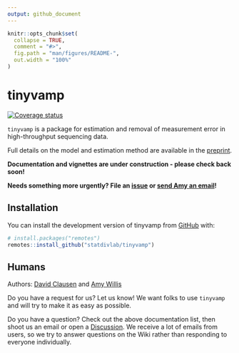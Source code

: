 ```yaml
---
output: github_document
---
```


<!-- README.md is generated from README.Rmd. Please edit that file -->

```r
knitr::opts_chunk$set(
  collapse = TRUE,
  comment = "#>",
  fig.path = "man/figures/README-",
  out.width = "100%"
)
```

# tinyvamp

<!-- badges: start -->
<!-- [![R-CMD-check](https://github.com/statdivlab/tinyvamp/workflows/R-CMD-check/badge.svg)](https://github.com/statdivlab/tinyvamp/actions) -->
[![Coverage status](https://codecov.io/gh/statdivlab/tinyvamp/branch/main/graph/badge.svg)](https://codecov.io/github/statdivlab/tinyvamp?branch=main)
<!-- badges: end -->

`tinyvamp` is a package for estimation and removal of measurement error in high-throughput sequencing data. 

Full details on the model and estimation method are available in the [preprint](https://arxiv.org/abs/2204.12733). 

**Documentation and vignettes are under construction - please check back soon!**

**Needs something more urgently? File an [issue](https://github.com/statdivlab/tinyvamp/issues) or [send Amy an email](http://statisticaldiversitylab.com/team/amy-willis)!**

## Installation

You can install the development version of tinyvamp from [GitHub](https://github.com/) with:

``` r
# install.packages("remotes")
remotes::install_github("statdivlab/tinyvamp")
```

<!-- ## Example -->

<!-- This is a basic example which shows you how to solve a common problem: -->

<!-- ```{r example} -->
<!-- library(tinyvamp) -->
<!-- ## basic example code -->
<!-- ``` -->


## Humans

Authors:  [David Clausen](https://www.biostat.washington.edu/people/david-clausen) and [Amy Willis](http://statisticaldiversitylab.com)

Do you have a request for us? Let us know! We want folks to use `tinyvamp` and will try to make it as easy as possible. 

Do you have a question? Check out the above documentation list, then shoot us an email or open a [Discussion](https://github.com/adw96/breakaway/discussions). We receive a lot of emails from users, so we try to answer questions on the Wiki rather than responding to everyone individually.
